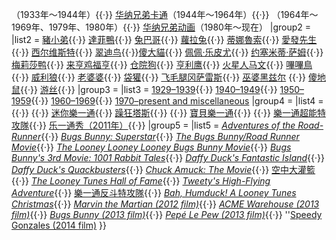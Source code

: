 {{Navbox
|name = 乐一通与梅里小旋律
|title = 《[[樂一通]]》与《{{link-en|梅里小旋律|Merrie Melodies}}》
|state = 
|group1 = 工作室
|list1 = {{link-en|哈曼-伊辛制片|Harman-Ising Productions}}（1930年～1933年）{{·}} {{link-en|利昂·施莱辛格制片|Leon Schlesinger Productions}}（1933年～1944年）{{·}} [[华纳兄弟卡通]]（1944年～1964年）{{·}} {{link-en|德帕铁-飞莱冷企业|DePatie–Freleng Enterprises }} （1964年～1969年、1979年、1980年）{{·}} [[华纳兄弟动画]]（1980年～现在）
|group2 = {{link-en|乐一通与梅里小旋律角色列表|List of Looney Tunes and Merrie Melodies characters|角色}}
|list2 = [[波基豬|豬小弟]]{{·}} [[達菲鴨]]{{·}} [[賓尼兔|兔巴哥]]{{·}} [[蘿拉兔]]{{·}} [[蒂娜魯索]]{{·}} [[愛發先生]]{{·}} [[西尔维斯特 (乐一通)|西尔维斯特]]{{·}} [[翠迪鸟]]{{·}}[[傻大貓]]{{·}} [[佩佩·乐皮尤]]{{·}} [[约塞米蒂·萨姆]]{{·}} [[梅莉莎鸭]]{{·}} [[来亨鸡福亨]]{{·}} [[仓院狗]]{{·}} [[亨利鹰]]{{·}} [[火星人马文]]{{·}} [[威利狼與嗶嗶鳥|嗶嗶鳥]]{{·}} [[威利狼與嗶嗶鳥|威利狼]]{{·}} [[老婆婆 (乐一通)|老婆婆]]{{·}} [[袋獾 (乐一通)|袋獾]]{{·}} [[飞毛腿冈萨雷斯]]{{·}} [[巫婆黑兹尔 (乐一通)|巫婆黑兹尔]] {{·}} [[傻地鼠]]{{·}} [[游丝 (乐一通)|游丝]]{{·}} 
|group3 = {{link-en|乐一通与梅里小旋律影片列表|Looney Tunes and Merrie Melodies filmography|短片}}
|list3 = [[Looney Tunes and Merrie Melodies filmography (1929–1939)|1929–1939]]{{·}} [[Looney Tunes and Merrie Melodies filmography (1940–1949)|1940–1949]]{{·}} [[Looney Tunes and Merrie Melodies filmography (1950–1959)|1950–1959]]{{·}} [[Looney Tunes and Merrie Melodies filmography (1960–1969)|1960–1969]]{{·}} [[Looney Tunes and Merrie Melodies filmography (1970–present and miscellaneous)|1970–present and miscellaneous]]
|group4 = {{link-en|乐一通主演电视剧列表|List of Looney Tunes television series|电视剧}}
|list4 = {{link-en|兔巴哥秀|The Bugs Bunny Show}}{{·}} {{link-en|嗶嗶鳥秀|The Road Runner Show}}{{·}} [[迷你樂一通]]{{·}} [[躁狂塔斯]]{{·}} {{link-en|傻大貓與崔弟之謎|The Sylvester & Tweety Mysteries}}{{·}} [[寶貝樂一通]]{{·}} {{link-en|太空英雄鴨|Duck Dodgers}}{{·}} [[樂一通超能特攻隊]]{{·}} [[乐一通秀|乐一通秀（2011年）]]{{·}} {{link-en|乐一通主演特別節目電視劇列表|List of Looney Tunes television specials|特別節目}}
|group5 = {{link-en|乐一通主演电影列表|List of Looney Tunes feature film|电影}}
|list5 = ''[[Adventures of the Road-Runner]]''{{·}} ''[[Bugs Bunny: Superstar]]''{{·}} ''[[The Bugs Bunny/Road Runner Movie]]''{{·}} ''[[The Looney Looney Looney Bugs Bunny Movie]]''{{·}} ''[[Bugs Bunny's 3rd Movie: 1001 Rabbit Tales]]''{{·}} ''[[Daffy Duck's Fantastic Island]]''{{·}} ''[[Daffy Duck's Quackbusters]]''{{·}} ''[[Chuck Amuck: The Movie]]''{{·}} [[空中大灌籃]]{{·}} ''[[The Looney Tunes Hall of Fame]]''{{·}} ''[[Tweety's High-Flying Adventure]]''{{·}} [[樂一通反斗特攻隊]]{{·}} ''[[Bah, Humduck! A Looney Tunes Christmas]]''{{·}} ''[[Marvin the Martian#Planned film|Marvin the Martian (2012 film)]]''{{·}} ''[[ACME Warehouse (2013 film)]]''{{·}} ''[[Bugs Bunny#Live-action film|Bugs Bunny (2013 film)]]''{{·}} ''[[Pepe Le Pew#Film|Pepé Le Pew (2013 film)]]''{{·}} ''[[Speedy Gonzales#Film|Speedy Gonzales (2014 film)]]
}}
<noinclude>
[[分类:乐一通模板| ]]
</noinclude>
